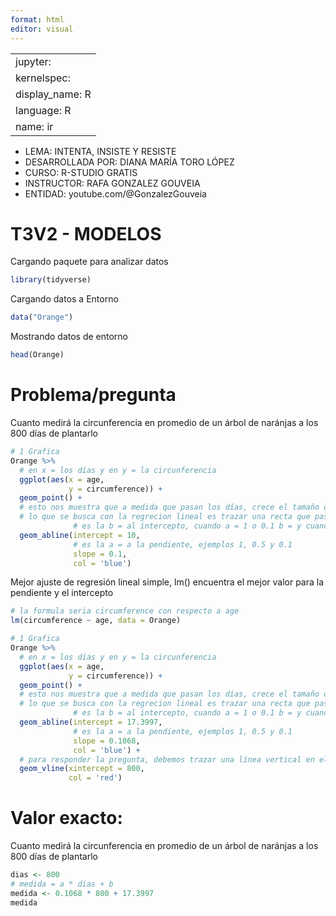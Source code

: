 ```yaml
---
format: html
editor: visual
---
```


---
jupyter:
  kernelspec:
    display_name: R
    language: R
    name: ir
---

-   LEMA: INTENTA, INSISTE Y RESISTE\
-   DESARROLLADA POR: DIANA MARÍA TORO LÓPEZ\
-   CURSO: R-STUDIO GRATIS\
-   INSTRUCTOR: RAFA GONZALEZ GOUVEIA\
-   ENTIDAD: youtube.com/@GonzalezGouveia

# T3V2 - MODELOS

Cargando paquete para analizar datos

```r
library(tidyverse)
```

Cargando datos a Entorno

```r
data("Orange")
```

Mostrando datos de entorno

```r
head(Orange)
```

# Problema/pregunta

Cuanto medirá la circunferencia en promedio de un árbol de naránjas a los 800 días de plantarlo

```r
# 1 Grafica
Orange %>% 
  # en x = los días y en y = la circunferencia
  ggplot(aes(x = age,
             y = circumference)) + 
  geom_point() +
  # esto nos muestra que a medida que pasan los días, crece el tamaño de los árboles
  # lo que se busca con la regrecion lineal es trazar una recta que pase por la mitad de los puntos, de tal forma que para el día 800 encontrar cual va a ser el valor 
              # es la b = al intercepto, cuando a = 1 o 0.1 b = y cuando a = 0.1 b = 10
  geom_abline(intercept = 10,
              # es la a = a la pendiente, ejemplos 1, 0.5 y 0.1
              slope = 0.1,
              col = 'blue')
```

Mejor ajuste de regresión lineal simple, lm() encuentra el mejor valor para la pendiente y el intercepto

```r
# la formula seria circumference con respecto a age
lm(circumference ~ age, data = Orange)
```

```r
# 1 Grafica
Orange %>% 
  # en x = los días y en y = la circunferencia
  ggplot(aes(x = age,
             y = circumference)) + 
  geom_point() +
  # esto nos muestra que a medida que pasan los días, crece el tamaño de los árboles
  # lo que se busca con la regrecion lineal es trazar una recta que pase por la mitad de los puntos, de tal forma que para el día 800 encontrar cual va a ser el valor 
              # es la b = al intercepto, cuando a = 1 o 0.1 b = y cuando a = 0.1 b = 10
  geom_abline(intercept = 17.3997,
              # es la a = a la pendiente, ejemplos 1, 0.5 y 0.1
              slope = 0.1068,
              col = 'blue') +
  # para responder la pregunta, debemos trazar una línea vertical en el 800
  geom_vline(xintercept = 800,
             col = 'red')
```

# Valor exacto:

Cuanto medirá la circunferencia en promedio de un árbol de naránjas a los 800 días de plantarlo

```r
dias <- 800
# medida = a * dias + b
medida <- 0.1068 * 800 + 17.3997
medida
```
